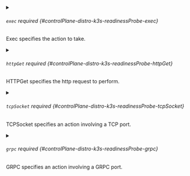 


<details className="config-field" data-expandable="true">
<summary>

###### `exec` <span className="config-field-required" data-required="false">required</span> <span className="config-field-type"></span> <span className="config-field-default"></span> <span className="config-field-enum"></span> {#controlPlane-distro-k3s-readinessProbe-exec}

Exec specifies the action to take.

</summary>

<PartialExecreference />


</details>



<details className="config-field" data-expandable="true">
<summary>

###### `httpGet` <span className="config-field-required" data-required="false">required</span> <span className="config-field-type"></span> <span className="config-field-default"></span> <span className="config-field-enum"></span> {#controlPlane-distro-k3s-readinessProbe-httpGet}

HTTPGet specifies the http request to perform.

</summary>

<PartialHttpgetreference />


</details>



<details className="config-field" data-expandable="true">
<summary>

###### `tcpSocket` <span className="config-field-required" data-required="false">required</span> <span className="config-field-type"></span> <span className="config-field-default"></span> <span className="config-field-enum"></span> {#controlPlane-distro-k3s-readinessProbe-tcpSocket}

TCPSocket specifies an action involving a TCP port.

</summary>

<PartialTcpsocketreference />


</details>



<details className="config-field" data-expandable="true">
<summary>

###### `grpc` <span className="config-field-required" data-required="false">required</span> <span className="config-field-type"></span> <span className="config-field-default"></span> <span className="config-field-enum"></span> {#controlPlane-distro-k3s-readinessProbe-grpc}

GRPC specifies an action involving a GRPC port.

</summary>

<PartialGrpcreference />


</details>


<PartialInitialdelayseconds />


<PartialTimeoutseconds />


<PartialPeriodseconds />


<PartialSuccessthreshold />


<PartialFailurethreshold />


<PartialTerminationgraceperiodseconds />
